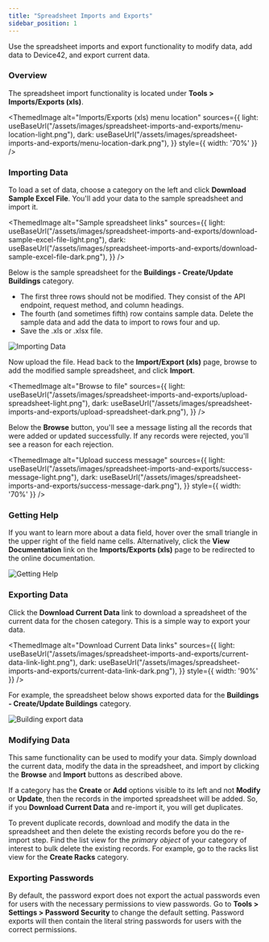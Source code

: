 ```yaml
---
title: "Spreadsheet Imports and Exports"
sidebar_position: 1
---
```



Use the spreadsheet imports and export functionality to modify data, add data to Device42, and export current data.

### Overview

The spreadsheet import functionality is located under **Tools > Imports/Exports (xls)**.

<ThemedImage
  alt="Imports/Exports (xls) menu location"
  sources={{
    light: useBaseUrl("/assets/images/spreadsheet-imports-and-exports/menu-location-light.png"),
    dark: useBaseUrl("/assets/images/spreadsheet-imports-and-exports/menu-location-dark.png"),
  }}
  style={{ width: '70%' }} 
/>

### Importing Data

To load a set of data, choose a category on the left and click **Download Sample Excel File**. You'll add your data to the sample spreadsheet and import it.

<ThemedImage
  alt="Sample spreadsheet links"
  sources={{
    light: useBaseUrl("/assets/images/spreadsheet-imports-and-exports/download-sample-excel-file-light.png"),
    dark: useBaseUrl("/assets/images/spreadsheet-imports-and-exports/download-sample-excel-file-dark.png"),
  }}
/>

Below is the sample spreadsheet for the **Buildings - Create/Update Buildings** category.
- The first three rows should not be modified. They consist of the API endpoint, request method, and column headings. 
- The fourth (and sometimes fifth) row contains sample data. Delete the sample data and add the data to import to rows four and up.
- Save the .xls or .xlsx file.

![Importing Data](/assets/images/spreadsheet-imports-and-exports/sample-spreadsheet.png)

Now upload the file. Head back to the **Import/Export (xls)** page, browse to add the modified sample spreadsheet, and click **Import**.

<ThemedImage
  alt="Browse to file"
  sources={{
    light: useBaseUrl("/assets/images/spreadsheet-imports-and-exports/upload-spreadsheet-light.png"),
    dark: useBaseUrl("/assets/images/spreadsheet-imports-and-exports/upload-spreadsheet-dark.png"),
  }}
/>

Below the **Browse** button, you'll see a message listing all the records that were added or updated successfully. If any records were rejected, you'll see a reason for each rejection.

<ThemedImage
  alt="Upload success message"
  sources={{
    light: useBaseUrl("/assets/images/spreadsheet-imports-and-exports/success-message-light.png"),
    dark: useBaseUrl("/assets/images/spreadsheet-imports-and-exports/success-message-dark.png"),
  }}
  style={{ width: '70%' }} 
/>

### Getting Help

If you want to learn more about a data field, hover over the small triangle in the upper right of the field name cells. Alternatively, click the **View Documentation** link on the **Imports/Exports (xls)** page to be redirected to the online documentation.

![Getting Help](/assets/images/spreadsheet-imports-and-exports/spreadsheet-tips.png)

### Exporting Data

Click the **Download Current Data** link to download a spreadsheet of the current data for the chosen category. This is a simple way to export your data.

<ThemedImage
  alt="Download Current Data links"
  sources={{
    light: useBaseUrl("/assets/images/spreadsheet-imports-and-exports/current-data-link-light.png"),
    dark: useBaseUrl("/assets/images/spreadsheet-imports-and-exports/current-data-link-dark.png"),
  }}
  style={{ width: '90%' }} 
/>

For example, the spreadsheet below shows exported data for the **Buildings - Create/Update Buildings** category. 

![Building export data](/assets/images/spreadsheet-imports-and-exports/example-export.png)

### Modifying Data

This same functionality can be used to modify your data. Simply download the current data, modify the data in the spreadsheet, and import by clicking the **Browse** and **Import** buttons as described above.

If a category has the **Create** or **Add** options visible to its left and not **Modify** or **Update**, then the records in the imported spreadsheet will be added. So, if you **Download Current Data** and re-import it, you will get duplicates. 

To prevent duplicate records, download and modify the data in the spreadsheet and then delete the existing records before you do the re-import step. Find the list view for the _primary object_ of your category of interest to bulk delete the existing records. For example, go to the racks list view for the **Create Racks** category.

### Exporting Passwords

By default, the password export does not export the actual passwords even for users with the necessary permissions to view passwords. Go to **Tools > Settings > Password Security** to change the default setting. Password exports will then contain the literal string passwords for users with the correct permissions.
